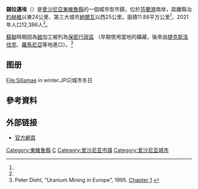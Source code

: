 {{Infobox settlement
| name = {{PAGENAME}}
| native_name = {{lang|et|Sillamäe}}
| native_name_lang = et
| image_skyline = Sillamäe trepid.JPG
| imagesize = 250px
| image_caption = 
| image_flag = Flag of Sillamäe.svg
| flag_size = 125px
| image_shield = Sillamäe vapp.svg
| shield_size = 75px
| image_map = 
| map_caption = 
| pushpin_map = Estonia
| pushpin_label_position = top
| pushpin_map_caption = 錫拉邁埃市镇在愛沙尼亞的位置
| motto =
| nickname = 
| settlement_type = 市鎮
| subdivision_type = 國家
| subdivision_name = {{EST}}
| subdivision_type1 = [[愛沙尼亞行政區劃|县]]
| subdivision_name1 = [[File:Ida-Virumaa_lipp.svg|23px]] [[東維魯縣|東維魯縣]]
| leader_title = 市長
| leader_name =  
| leader_party = 
| established_title = 首次提及
| established_date = 1502年
| elevation_m =
| area_total_km2 = 11.88
| area_footnotes = <ref name="haldus"/>
| population_as_of = 2021年
| population_footnotes = <ref name="demog">{{cite web | url = https://www.elvl.ee/elanike-arv | title = Elanike demograafiline jaotus KOV-de kaupa | language = et | publisher = Eesti Linnade ja Valdade Liit | date = 2021-01-06 | accessdate = 2021-03-07 | archive-date = 2020-12-05 | archive-url = https://web.archive.org/web/20201205023600/https://www.elvl.ee/elanike-arv | dead-url = no }}</ref>
| population_total = 12,386
| population_density_km2 = auto
| timezone =[[歐洲東部時間|EET]]
| utc_offset = +2
| timezone_DST = [[歐洲東部夏令時間|EEST]]
| utc_offset_DST = +3
| coordinates = {{coord|59|24|N|27|46|E|region:ET|display=inline,title}}
| postal_code = 40231 至 40233
| area_code = +372 33
| blank_name =
| blank_info = 
| website = {{url|https://www.sillamae.ee/}}
}}
'''錫拉邁埃'''（{{lang-et|Sillamäe}}）是[[愛沙尼亞|愛沙尼亞]][[東維魯縣|東維魯縣]]的一個城市型市鎮，位於[[芬蘭灣|芬蘭灣]]南岸，距離縣治[[約赫維|約赫維]]以東24公里、第三大城市[[納爾瓦|納爾瓦]]以西25公里。面積11.88平方公里<ref name="haldus"/>，2021年人口12,386人<ref name="demog"/>。

[[蘇聯|蘇聯]]時期因為[[鈾|鈾]]加工被列為[[保密行政區|保密行政區]] （早期使用當地的礦藏，後來由[[捷克斯洛伐克|捷克斯洛伐克]]、[[羅馬尼亞|羅馬尼亞]]等地進口）。<ref>Peter Diehl, "Uranium Mining in Europe", 1995.  [http://www10.antenna.nl/wise/439-440/chapter1.html Chapter 1] {{Wayback|url=http://www10.antenna.nl/wise/439-440/chapter1.html |date=20120304003433 }}</ref>

== 图册 ==
<gallery mode="nolines" widths="250" heights="200">
File:Sillamae in winter.JPG|城市冬日
</gallery>

==參考資料==
{{Reflist|30em|refs=
<ref name="haldus">{{cite web | url = https://haldusreform.fin.ee/static/sites/3/2018/02/ulevaade_omavalitsused_2018.xlsx | title = Ühinenud ja kõikide omavalitsuste ülevaade (sh KOV kontaktandmed ja omavalitsusjuhid) | format = xlsx | language = et | publisher = haldusreform.fin.ee | date = 2018-03 | accessdate = 2021-04-10 | archive-date = 2018-04-02 | archive-url = https://web.archive.org/web/20180402225522/https://haldusreform.fin.ee/static/sites/3/2018/02/ulevaade_omavalitsused_2018.xlsx | dead-url = no }}</ref>
}}

==外部链接==
{{commonscat|Sillamäe|position=left}}
* [https://www.sillamae.ee/ 官方網頁] {{Wayback|url=https://www.sillamae.ee/ |date=20200919082735 }} {{et icon}} {{ru}} {{en}}

{{DEFAULTSORT:Sillamae}}
[[Category:東維魯縣|Category:東維魯縣]]
[[Category:保密行政区|С]]
[[Category:爱沙尼亚市镇|Category:爱沙尼亚市镇]]
[[Category:爱沙尼亚城市|Category:爱沙尼亚城市]]